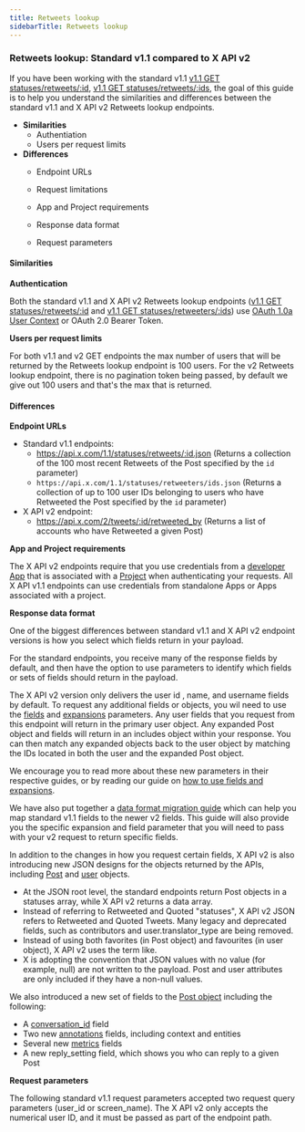 ---
title: Retweets lookup
sidebarTitle: Retweets lookup
---

### Retweets lookup: Standard v1.1 compared to X API v2

If you have been working with the standard v1.1 [v1.1 GET statuses/retweets/:id](https://developer.twitter.com/en/docs/twitter-api/v1/tweets/post-and-engage/api-reference/get-statuses-retweets-id), [v1.1 GET statuses/retweets/:ids](https://developer.twitter.com/en/docs/twitter-api/v1/tweets/post-and-engage/api-reference/get-statuses-retweeters-ids), the goal of this guide is to help you understand the similarities and differences between the standard v1.1 and X API v2 Retweets lookup endpoints.

* **Similarities**
    * Authentiation
    * Users per request limits
* **Differences**
    * Endpoint URLs

    * Request limitations
    * App and Project requirements

    * Response data format
    * Request parameters

#### Similarities

**Authentication**

Both the standard v1.1 and X API v2 Retweets lookup endpoints ([v1.1 GET statuses/retweets/:id](https://developer.twitter.com/en/docs/twitter-api/v1/tweets/post-and-engage/api-reference/get-statuses-retweets-id) and [v1.1 GET statuses/retweeters/:ids](https://developer.twitter.com/en/docs/twitter-api/v1/tweets/post-and-engage/api-reference/get-statuses-retweeters-ids)) use [OAuth 1.0a User Context](https://developer.twitter.com/content/developer-twitter/resources/fundamentals/authentication) or OAuth 2.0 Bearer Token.

**Users per request limits**

For both v1.1 and v2 GET endpoints the max number of users that will be returned by the Retweets lookup endpoint is 100 users. For the v2 Retweets lookup endpoint, there is no pagination token being passed, by default we give out 100 users and that's the max that is returned.

#### Differences
**Endpoint URLs**

* Standard v1.1 endpoints:
    * https://api.x.com/1.1/statuses/retweets/:id.json
        (Returns a collection of the 100 most recent Retweets of the Post specified by the `id` parameter)
    * `https://api.x.com/1.1/statuses/retweeters/ids.json`
        (Returns a collection of up to 100 user IDs belonging to users who have Retweeted the Post specified by the `id` parameter)
* X API v2 endpoint:
    * https://api.x.com/2/tweets/:id/retweeted_by
        (Returns a list of accounts who have Retweeted a given Post)

**App and Project requirements**

The X API v2 endpoints require that you use credentials from a [developer App](/resources/fundamentals/developer-apps) that is associated with a [Project](/resources/fundamentals/developer-apps) when authenticating your requests. All X API v1.1 endpoints can use credentials from standalone Apps or Apps associated with a project.


**Response data format**

One of the biggest differences between standard v1.1 and X API v2 endpoint versions is how you select which fields return in your payload.

For the standard endpoints, you receive many of the response fields by default, and then have the option to use parameters to identify which fields or sets of fields should return in the payload.

The X API v2 version only delivers the user id , name, and username fields by default. To request any additional fields or objects, you wil need to use the [fields](https://developer.x.com/en/docs/x-api/fields/content/developer-twitter/en/docs/twitter-api/fields) and [expansions](https://developer.x.com/en/docs/x-api/fields/content/developer-twitter/en/docs/twitter-api/expansions) parameters. Any user fields that you request from this endpoint will return in the primary user object. Any expanded Post object and fields will return in an includes object within your response. You can then match any expanded objects back to the user object by matching the IDs located in both the user and the expanded Post object. 

We encourage you to read more about these new parameters in their respective guides, or by reading our guide on [how to use fields and expansions](/x-api/fundamentals/data-dictionary#how-to-use-fields-and-expansions). 

We have also put together a [data format migration guide](/x-api/migrate/data-format-migration#migrating-from-standard-v1-1s-data-format-to-v2) which can help you map standard v1.1 fields to the newer v2 fields. This guide will also provide you the specific expansion and field parameter that you will need to pass with your v2 request to return specific fields. 
 

In addition to the changes in how you request certain fields, X API v2 is also introducing new JSON designs for the objects returned by the APIs, including [Post](/x-api/fundamentals/data-dictionary#tweet) and [user](/x-api/fundamentals/data-dictionary#user) objects.

* At the JSON root level, the standard endpoints return Post objects in a statuses array, while X API v2 returns a data array. 
* Instead of referring to Retweeted and Quoted "statuses", X API v2 JSON refers to Retweeted and Quoted Tweets. Many legacy and deprecated fields, such as contributors and user.translator_type are being removed. 
* Instead of using both favorites (in Post object) and favourites (in user object), X API v2 uses the term like. 
* X is adopting the convention that JSON values with no value (for example, null) are not written to the payload. Post and user attributes are only included if they have a non-null values. 
     

We also introduced a new set of fields to the [Post object](/x-api/fundamentals/data-dictionary#tweet) including the following:

* A [conversation_id](/x-api/fundamentals/conversation-id) field
* Two new [annotations](x-api/fundamentals/tweet-annotations) fields, including context and entities
* Several new [metrics](/x-api/fundamentals/metrics) fields 
* A new reply_setting field, which shows you who can reply to a given Post

**Request parameters**

The following standard v1.1 request parameters accepted two request query parameters (user_id or screen_name). The X API v2 only accepts the numerical user ID, and it must be passed as part of the endpoint path.
